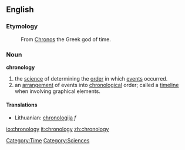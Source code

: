 ==English==

===Etymology===
: From [[Chronos]] the Greek god of time.

===Noun===
'''chronology'''
# the [[science]] of determining the [[order]] in which [[events]] occurred. 
# an [[arrangement]] of events into [[chronological]] order; called a [[timeline]] when involving graphical elements. 

====Translations====
*Lithuanian: [[chronologija]] ''f''

[[Category:Time]]
[[Category:Sciences]]

[[io:chronology]]
[[it:chronology]]
[[zh:chronology]]
